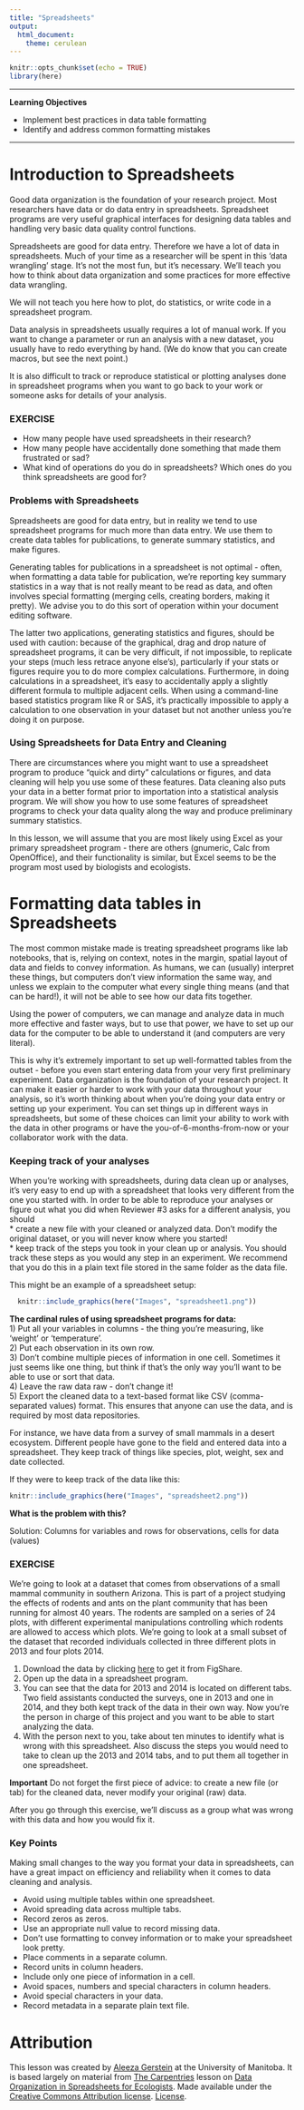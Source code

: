 ```yaml
---
title: "Spreadsheets"
output:
  html_document:
    theme: cerulean
---
```


<!-- This file was adapted by Aleeza Gerstein from the attributions listed below. It is licensed under a Creative Commons Attribution 4.0 International License. -->

<link rel="stylesheet" type="text/css" href="style.css">

```r
knitr::opts_chunk$set(echo = TRUE)
library(here)
```
---

<div class="alert alert-info">
<strong>Learning Objectives</strong>

*  Implement best practices in data table formatting  
*  Identify and address common formatting mistakes  
</div>
---


# Introduction to Spreadsheets

Good data organization is the foundation of your research project. Most researchers have data or do data entry in spreadsheets. Spreadsheet programs are very useful graphical interfaces for designing data tables and handling very basic data quality control functions.   

Spreadsheets are good for data entry. Therefore we have a lot of data in spreadsheets. Much of your time as a researcher will be spent in this ‘data wrangling’ stage. It’s not the most fun, but it’s necessary. We’ll teach you how to think about data organization and some practices for more effective data wrangling.  

We will not teach you here how to plot, do statistics, or write code in a spreadsheet program.  

Data analysis in spreadsheets usually requires a lot of manual work. If you want to change a parameter or run an analysis with a new dataset, you usually have to redo everything by hand. (We do know that you can create macros, but see the next point.)  

It is also difficult to track or reproduce statistical or plotting analyses done in spreadsheet programs when you want to go back to your work or someone asks for details of your analysis.  


<div class="box">
### EXERCISE

* How many people have used spreadsheets in their research?  
* How many people have accidentally done something that made them frustrated or sad?
* What kind of operations do you do in spreadsheets? Which ones do you think spreadsheets are good for?
</div>


### Problems with Spreadsheets

Spreadsheets are good for data entry, but in reality we tend to use spreadsheet programs for much more than data entry. We use them to create data tables for publications, to generate summary statistics, and make figures.  

Generating tables for publications in a spreadsheet is not optimal - often, when formatting a data table for publication, we’re reporting key summary statistics in a way that is not really meant to be read as data, and often involves special formatting (merging cells, creating borders, making it pretty). We advise you to do this sort of operation within your document editing software.  

The latter two applications, generating statistics and figures, should be used with caution: because of the graphical, drag and drop nature of spreadsheet programs, it can be very difficult, if not impossible, to replicate your steps (much less retrace anyone else’s), particularly if your stats or figures require you to do more complex calculations. Furthermore, in doing calculations in a spreadsheet, it’s easy to accidentally apply a slightly different formula to multiple adjacent cells. When using a command-line based statistics program like R or SAS, it’s practically impossible to apply a calculation to one observation in your dataset but not another unless you’re doing it on purpose.  

### Using Spreadsheets for Data Entry and Cleaning

There are circumstances where you might want to use a spreadsheet program to produce “quick and dirty” calculations or figures, and data cleaning will help you use some of these features. Data cleaning also puts your data in a better format prior to importation into a statistical analysis program. We will show you how to use some features of spreadsheet programs to check your data quality along the way and produce preliminary summary statistics.  

In this lesson, we will assume that you are most likely using Excel as your primary spreadsheet program - there are others (gnumeric, Calc from OpenOffice), and their functionality is similar, but Excel seems to be the program most used by biologists and ecologists.  

# Formatting data tables in Spreadsheets

The most common mistake made is treating spreadsheet programs like lab notebooks, that is, relying on context, notes in the margin, spatial layout of data and fields to convey information. As humans, we can (usually) interpret these things, but computers don’t view information the same way, and unless we explain to the computer what every single thing means (and that can be hard!), it will not be able to see how our data fits together.  

Using the power of computers, we can manage and analyze data in much more effective and faster ways, but to use that power, we have to set up our data for the computer to be able to understand it (and computers are very literal).  

This is why it’s extremely important to set up well-formatted tables from the outset - before you even start entering data from your very first preliminary experiment. Data organization is the foundation of your research project. It can make it easier or harder to work with your data throughout your analysis, so it’s worth thinking about when you’re doing your data entry or setting up your experiment. You can set things up in different ways in spreadsheets, but some of these choices can limit your ability to work with the data in other programs or have the you-of-6-months-from-now or your collaborator work with the data.  

### Keeping track of your analyses
When you’re working with spreadsheets, during data clean up or analyses, it’s very easy to end up with a spreadsheet that looks very different from the one you started with. In order to be able to reproduce your analyses or figure out what you did when Reviewer #3 asks for a different analysis, you should  
* create a new file with your cleaned or analyzed data. Don’t modify the original dataset, or you will never know where you started!  
* keep track of the steps you took in your clean up or analysis. You should track these steps as you would any step in an experiment. We recommend that you do this in a plain text file stored in the same folder as the data file.  

This might be an example of a spreadsheet setup:

```r
  knitr::include_graphics(here("Images", "spreadsheet1.png"))
```


<div class="boxGrey">
<strong>The cardinal rules of using spreadsheet programs for data:</strong>  
1) Put all your variables in columns - the thing you’re measuring, like ‘weight’ or ‘temperature’.  
2) Put each observation in its own row.  
3) Don’t combine multiple pieces of information in one cell. Sometimes it just seems like one thing, but think if that’s the only way you’ll want to be able to use or sort that data.  
4) Leave the raw data raw - don’t change it!  
5) Export the cleaned data to a text-based format like CSV (comma-separated values) format. This ensures that anyone can use the data, and is required by most data repositories.  
</div>


For instance, we have data from a survey of small mammals in a desert ecosystem. Different people have gone to the field and entered data into a spreadsheet. They keep track of things like species, plot, weight, sex and date collected.

If they were to keep track of the data like this:  
```r
knitr::include_graphics(here("Images", "spreadsheet2.png"))
```


**What is the problem with this?**

Solution: Columns for variables and rows for observations, cells for data (values)


<div class="box">
### EXERCISE

We're going to look at a dataset that comes from observations of a small mammal community in southern Arizona. This is part of a project studying the effects of rodents and ants on the plant community that has been running for almost 40 years. The rodents are sampled on a series of 24 plots, with different experimental manipulations controlling which rodents are allowed to access which plots. We're going to look at a small subset of the dataset that recorded individuals collected in three different plots in 2013 and four plots 2014.

1) Download the data by clicking [here](https://ndownloader.figshare.com/files/2252083) to get it from FigShare.  
2) Open up the data in a spreadsheet program.  
3) You can see that the data for 2013 and 2014 is located on different tabs. Two field assistants conducted the surveys, one in 2013 and one in 2014, and they both kept track of the data in their own way. Now you’re the person in charge of this project and you want to be able to start analyzing the data.   
4) With the person next to you, take about ten minutes to identify what is wrong with this spreadsheet. Also discuss the steps you would need to take to clean up the 2013 and 2014 tabs, and to put them all together in one spreadsheet.  

**Important** Do not forget the first piece of advice: to create a new file (or tab) for the cleaned data, never modify your original (raw) data.

After you go through this exercise, we’ll discuss as a group what was wrong with this data and how you would fix it.
</div>


### Key Points

Making small changes to the way you format your data in spreadsheets, can have a great impact on efficiency and reliability when it comes to data cleaning and analysis.

* Avoid using multiple tables within one spreadsheet.  
* Avoid spreading data across multiple tabs.  
* Record zeros as zeros.  
* Use an appropriate null value to record missing data.  
* Don’t use formatting to convey information or to make your spreadsheet look pretty.  
* Place comments in a separate column.  
* Record units in column headers.  
* Include only one piece of information in a cell.  
* Avoid spaces, numbers and special characters in column headers.  
* Avoid special characters in your data.  
* Record metadata in a separate plain text file.  

# Attribution

This lesson was created by [Aleeza Gerstein](https://microstatslab.ca) at the University of Manitoba. It is based largely on material from [The Carpentries](https://carpentries.org/) lesson on [Data Organization in Spreadsheets for Ecologists](https://datacarpentry.org/spreadsheet-ecology-lesson/). Made available under the [Creative Commons Attribution license](https://creativecommons.org/licenses/by/4.0/). [License](https://datacarpentry.org/R-genomics/LICENSE.html).



